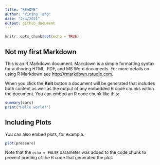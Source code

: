```yaml
---
title: "README"
author: "Yining Tang"
date: "2/4/2021"
output: github_document
---
```


<!-- ^ -->
<!-- | -->
<!-- YAML Frontmatter -->

```r
knitr::opts_chunk$set(echo = TRUE)
```


## Not my first Markdown


This is an R Markdown document. Markdown is a simple formatting syntax for authoring HTML, PDF, and MS Word documents. For more details on using R Markdown see <http://rmarkdown.rstudio.com>.

When you click the **Knit** button a document will be generated that includes both content as well as the output of any embedded R code chunks within the document. You can embed an R code chunk like this:

```r
summary(cars)
print("Hello world!")
```

## Including Plots

You can also embed plots, for example:

```r
plot(pressure)
```

Note that the `echo = FALSE` parameter was added to the code chunk to prevent printing of the R code that generated the plot.
